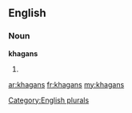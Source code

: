 ==English==

===Noun===
'''khagans'''

# {{plural of|[[khagan]]}}

[[Category:English plurals]]

[[ar:khagans]]
[[fr:khagans]]
[[my:khagans]]